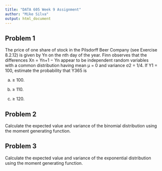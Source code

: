 ```yaml
---
title: "DATA 605 Week 9 Assignment"
author: "Mike Silva"
output: html_document
---
```


## Problem 1

The price of one share of stock in the Pilsdorff Beer Company (see Exercise 8.2.12) is given by Yn on the nth day of the year. Finn observes that the differences Xn = Yn+1 − Yn appear to be independent random variables with a common distribution having mean µ = 0 and variance σ2 = 1/4. If Y1 = 100, estimate the probability that Y365 is

(a) ≥ 100.

(b) ≥ 110.

(c) ≥ 120.

## Problem 2

Calculate the expected value and variance of the binomial distribution using the moment generating function.

## Problem 3

Calculate the expected value and variance of the exponential distribution using the moment generating function.